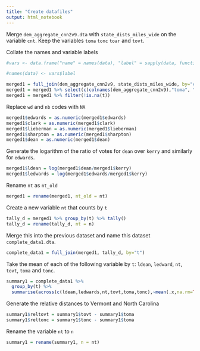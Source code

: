 ```yaml
---
title: "Create datafiles"
output: html_notebook
---
```


Merge `dem_aggregate_cnn2v9.dta` with `state_dists_miles_wide` on the variable `cnt`. Keep the variables `toma` `tonc` `toar` and `tovt`. 


Collate the names and variable labels

```r
#vars <- data.frame("name" = names(data), "label" = sapply(data, function(x) attr(x, "label")) %>% as.character(), "labelled" = sapply(data, is.labelled) )

#names(data) <- vars$label
```


```r
merged1 = full_join(dem_aggregate_cnn2v9, state_dists_miles_wide, by="cst")
merged1 = merged1 %>% select(c(colnames(dem_aggregate_cnn2v9),"toma", "tonc", "toar", "tovt"))
merged1 = merged1 %>% filter(!is.na(t))
```

Replace `wd` and `nb` codes with `NA`
```r
merged1$edwards = as.numeric(merged1$edwards)
merged1$clark = as.numeric(merged1$clark)
merged1$lieberman = as.numeric(merged1$lieberman)
merged1$sharpton = as.numeric(merged1$sharpton)
merged1$dean = as.numeric(merged1$dean)
```

Generate the logarithm of the ratio of votes for `dean` over `kerry` and similarly for `edwards`. 

```r
merged1$ldean = log(merged1$dean/merged1$kerry)
merged1$ledwards = log(merged1$edwards/merged1$kerry)
```

Rename `nt` as `nt_old`

```r
merged1 = rename(merged1, nt_old = nt)
```

Create a new variable `nt` that counts by `t`

```r
tally_d = merged1 %>% group_by(t) %>% tally()
tally_d = rename(tally_d, nt = n)
```

Merge this into the previous dataset and name this dataset `complete_data1.dta`. 

```r
complete_data1 = full_join(merged1, tally_d, by="t")
```

Take the mean of each of the following variable by `t`: `ldean`, `ledward`, `nt`, `tovt`, 
`toma` and `tonc`. 

```r
summary1 = complete_data1 %>% 
  group_by(t) %>% 
  summarise(across(c(ldean,ledwards,nt,tovt,toma,tonc),~mean(.x,na.rm=TRUE)))
```

Generate the relative distances to Vermont and North Carolina

```r
summary1$reltovt = summary1$tovt - summary1$toma
summary1$reltonc = summary1$tonc - summary1$toma
```

Rename the variable `nt` to `n`

```r
summary1 = rename(summary1, n = nt)
```

